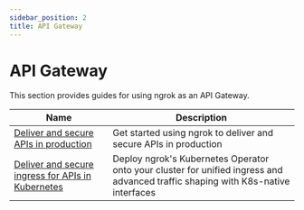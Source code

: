 ```yaml
---
sidebar_position: 2
title: API Gateway
---
```


# API Gateway

This section provides guides for using ngrok as an API Gateway.

| Name                                                                | Description                                                                                                                      |
| ------------------------------------------------------------------- | -------------------------------------------------------------------------------------------------------------------------------- |
| [Deliver and secure APIs in production](get-started.mdx)            | Get started using ngrok to deliver and secure APIs in production                                                                 |
| [Deliver and secure ingress for APIs in Kubernetes](kubernetes.mdx) | Deploy ngrok's Kubernetes Operator onto your cluster for unified ingress and advanced traffic shaping with K8s-native interfaces |
